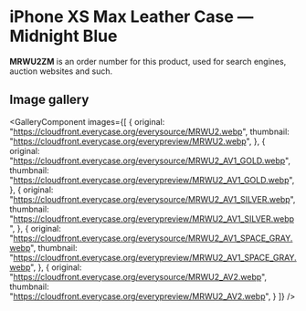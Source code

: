 
# iPhone XS Max Leather Case — Midnight Blue

<Callout type='info' emoji='👉🏻'>**MRWU2ZM** is an order number for this product, used for search engines, auction websites and such.</Callout>

## Image gallery

<GalleryComponent
    images={[
      {
        original: "https://cloudfront.everycase.org/everysource/MRWU2.webp",
        thumbnail: "https://cloudfront.everycase.org/everypreview/MRWU2.webp",
      },
      {
        original: "https://cloudfront.everycase.org/everysource/MRWU2_AV1_GOLD.webp",
        thumbnail: "https://cloudfront.everycase.org/everypreview/MRWU2_AV1_GOLD.webp",
      },
      {
        original: "https://cloudfront.everycase.org/everysource/MRWU2_AV1_SILVER.webp",
        thumbnail: "https://cloudfront.everycase.org/everypreview/MRWU2_AV1_SILVER.webp",
      },
      {
        original: "https://cloudfront.everycase.org/everysource/MRWU2_AV1_SPACE_GRAY.webp",
        thumbnail: "https://cloudfront.everycase.org/everypreview/MRWU2_AV1_SPACE_GRAY.webp",
      },
      {
        original: "https://cloudfront.everycase.org/everysource/MRWU2_AV2.webp",
        thumbnail: "https://cloudfront.everycase.org/everypreview/MRWU2_AV2.webp",
      }
    ]}
  />
